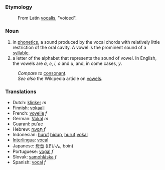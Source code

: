 ===Etymology===

:From Latin [[vocalis]], "voiced".

===Noun===
#in [[phonetics]], a sound produced by the vocal chords with relatively little restriction of the oral cavity. A vowel is the prominent sound of a [[syllable]].
#a letter of the alphabet that represents the sound of vowel. In English, the vowels are ''a'', ''e'', ''i'', ''o'' and ''u'', and, in come cases, ''y''.

:''Compare to'' [[consonant]].
:''See also'' the Wikipedia article on [[en:vowel|vowels]].

===Translations===
*Dutch: [[klinker]] ''m''
*Finnish: [[vokaali]]
*French: [[voyelle]] ''f''
*German: [[Vokal]] ''m''
*Guaraní: [[pu'ae]]
*Hebrew: [[תנועה|תְּנוּעָה]] ''f''
*Indonesian: [[huruf]] [[hidup]], [[huruf]] [[vokal]]
*[[Interlingua]]: [[vocal]]
*Japanese: [[母音]] (ぼいん, boin)
*Portuguese: [[vogal]] ''f''
*Slovak: [[samohláska]] ''f''
*Spanish: [[vocal]] ''f''
